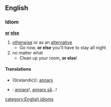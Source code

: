 ==English==
===Idiom===
'''[[or]] [[else]]'''
#[[otherwise]] or as an [[alternative]]
#* Go now, '''or else''' you'll have to stay all night
#no matter what
#* Clean up your room, '''or else'''!
====Translations====
*((Icelandic)): [[annars]]
*{{sv}} : [[annars]]!, [[annars så]]...!
[[category:English idioms]]